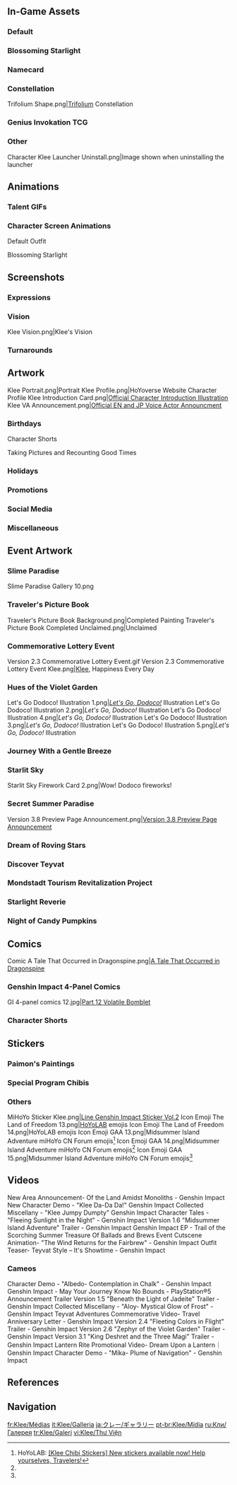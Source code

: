 {{CharacterTabs}}
{{TOC Limit}}
==In-Game Assets==
===Default===
{{Assets}}

===Blossoming Starlight===
{{Assets/Outfit|Blossoming Starlight}}

===Namecard===
{{Assets/Namecard|Explosive|Klee}}

===Constellation===
<gallery>Trifolium Shape.png|[[Trifolium]] Constellation</gallery>

===Genius Invokation TCG===
{{Genius Invokation TCG Cards by Featured Gallery}}

===Other===
<gallery>
Character Klee Launcher Uninstall.png|Image shown when uninstalling the launcher
</gallery>

==Animations==
===Talent GIFs===
{{Talent Previews by Character|Klee}}

===Character Screen Animations===
;Default Outfit
{{Preview/CharacterAnimations}}

;Blossoming Starlight
{{Preview/CharacterAnimations|Blossoming Starlight}}

==Screenshots==
===Expressions===
{{Character Expression|Klee|Default|Happy|Disappointed}}

===Vision===
<gallery>Klee Vision.png|Klee's Vision</gallery>

===Turnarounds===
{{Turnarounds}}

==Artwork==
<!--when adding, try to keep images in chronological order, based on date of official release-->
<gallery>
Klee Portrait.png|Portrait
Klee Profile.png|HoYoverse Website Character Profile
Klee Introduction Card.png|[https://twitter.com/GenshinImpact/status/1213037825207046144 Official Character Introduction Illustration]
Klee VA Announcement.png|[https://twitter.com/GenshinImpact/status/1324547055549927425 Official EN and JP Voice Actor Announcment]
</gallery>

===Birthdays===
{{Files by Character Gallery|Klee Birthday Artwork|character = Klee|not1=Character Shorts|not2=Taking Pictures and Recounting Good Times Images}}

;Character Shorts
{{Files by Character Gallery|Klee Birthday Artwork|character = Klee|not1=Character Birthday Artwork|not2=Taking Pictures and Recounting Good Times Images}}

;Taking Pictures and Recounting Good Times
{{Main|Taking Pictures and Recounting Good Times/Klee}}
{{Files by Character Gallery|Klee Birthday Artwork|character = Klee|not1=Character Shorts|not2=Character Birthday Artwork}}

===Holidays===
{{Files by Character Gallery|Holiday Artwork}}

===Promotions===
{{Files by Character Gallery|Promotional Artwork}}

===Social Media===
{{Files by Character Gallery|Social Media Celebration}}

===Miscellaneous===
{{Files by Character Gallery|Miscellaneous Artwork}}

==Event Artwork==
===Slime Paradise===
{{Main|Slime Paradise}}
<gallery>
Slime Paradise Gallery 10.png
</gallery>

===Traveler's Picture Book===
{{Main|Traveler's Picture Book/2021-07-03}}
<gallery>
Traveler's Picture Book Background.png|Completed Painting
Traveler's Picture Book Completed Unclaimed.png|Unclaimed
</gallery>

===Commemorative Lottery Event===
{{Main|Version 2.3 Commemorative Lottery Event}}
<gallery>
Version 2.3 Commemorative Lottery Event.gif
Version 2.3 Commemorative Lottery Event Klee.png|[[Klee]], Happiness Every Day
</gallery>

===Hues of the Violet Garden===
{{Main|Hues of the Violet Garden}}
<gallery>
Let's Go Dodoco! Illustration 1.png|''[[Let's Go, Dodoco!]]'' Illustration
Let's Go Dodoco! Illustration 2.png|''Let's Go, Dodoco!'' Illustration
Let's Go Dodoco! Illustration 4.png|''Let's Go, Dodoco!'' Illustration
Let's Go Dodoco! Illustration 3.png|''Let's Go, Dodoco!'' Illustration
Let's Go Dodoco! Illustration 5.png|''Let's Go, Dodoco!'' Illustration
</gallery>

===Journey With a Gentle Breeze===
{{Main|Journey With a Gentle Breeze}}
{{Files by Character Gallery|Journey With a Gentle Breeze Images}}

===Starlit Sky===
{{Main|Starlit Sky}}
<gallery>
Starlit Sky Firework Card 2.png|Wow! Dodoco fireworks!
</gallery>

===Secret Summer Paradise===
{{Main|Version/3.8|l1=Secret Summer Paradise}}
<gallery>
Version 3.8 Preview Page Announcement.png|[https://twitter.com/GenshinImpact/status/1672458279589408768 Version 3.8 Preview Page Announcement]
</gallery>

===Dream of Roving Stars===
{{Main|Dream of Roving Stars}}
{{Files by Character Gallery|Dream of Roving Stars Images}}

===Discover Teyvat===
{{Main|Discover Teyvat}}
{{Files by Character Gallery|Discover Teyvat Images}}

===Mondstadt Tourism Revitalization Project===
{{Main|Mondstadt Tourism Revitalization Project}}
{{Files by Character Gallery|Mondstadt Tourism Revitalization Project Images}}

===Starlight Reverie===
{{Main|Starlight Reverie}}
{{Files by Character Gallery|Starlight Reverie Images}}

===Night of Candy Pumpkins===
{{Main|Night of Candy Pumpkins}}
{{Files by Character Gallery|Night of Candy Pumpkins Images}}

==Comics==
<gallery>
Comic A Tale That Occurred in Dragonspine.png|[https://twitter.com/GenshinImpact/status/1462994314246725636 A Tale That Occurred in Dragonspine] <!--2021-11-23-->
</gallery>
===Genshin Impact 4-Panel Comics===
<gallery>
GI 4-panel comics 12.jpg|[https://twitter.com/GenshinImpact/status/1368411083367534600 Part 12 Volatile Bomblet]
</gallery>

===Character Shorts===
{{Files by Character Gallery|Character Shorts|character = Klee|not1=Klee Birthday Artwork}}

==Stickers==
===Paimon's Paintings===
{{Paimon's Paintings Images|Klee|nochar=1|nopplink=1}}

===Special Program Chibis===
{{Files by Character Gallery|Special Program Chibis}}

===Others===
<gallery>
MiHoYo Sticker Klee.png|[https://store.line.me/stickershop/product/14369332/en Line Genshin Impact Sticker Vol.2]
Icon Emoji The Land of Freedom 13.png|[[HoYoLAB]] emojis
Icon Emoji The Land of Freedom 14.png|HoYoLAB emojis
Icon Emoji GAA 13.png|Midsummer Island Adventure miHoYo CN Forum emojis<ref name="Klee Chibi Stickers">HoYoLAB: [https://www.hoyolab.com/article/425751 <nowiki>[Klee Chibi Stickers]</nowiki> New stickers available now! Help yourselves, Travelers!]</ref>
Icon Emoji GAA 14.png|Midsummer Island Adventure miHoYo CN Forum emojis<ref name="Klee Chibi Stickers" />
Icon Emoji GAA 15.png|Midsummer Island Adventure miHoYo CN Forum emojis<ref name="Klee Chibi Stickers" />
</gallery>

==Videos==
<gallery>
New Area Announcement- Of the Land Amidst Monoliths - Genshin Impact
New Character Demo - "Klee Da-Da Da!" Genshin Impact
Collected Miscellany - "Klee Jumpy Dumpty" Genshin Impact
Character Tales - "Fleeing Sunlight in the Night" - Genshin Impact
Version 1.6 "Midsummer Island Adventure" Trailer - Genshin Impact
Genshin Impact EP - Trail of the Scorching Summer Treasure
Of Ballads and Brews Event Cutscene Animation- "The Wind Returns for the Fairbrew" - Genshin Impact
Outfit Teaser- Teyvat Style – It's Showtime - Genshin Impact
</gallery>

===Cameos===
<gallery>
Character Demo - "Albedo- Contemplation in Chalk" - Genshin Impact
Genshin Impact - May Your Journey Know No Bounds - PlayStation®5 Announcement Trailer
Version 1.5 "Beneath the Light of Jadeite" Trailer - Genshin Impact
Collected Miscellany - "Aloy- Mystical Glow of Frost" - Genshin Impact
Teyvat Adventures Commemorative Video- Travel Anniversary Letter - Genshin Impact
Version 2.4 "Fleeting Colors in Flight" Trailer - Genshin Impact
Version 2.6 "Zephyr of the Violet Garden" Trailer - Genshin Impact
Version 3.1 "King Deshret and the Three Magi" Trailer - Genshin Impact
Lantern Rite Promotional Video- Dream Upon a Lantern｜Genshin Impact
Character Demo - "Mika- Plume of Navigation" - Genshin Impact
</gallery>

==References==
{{Reflist}}

==Navigation==
{{Character Navbox|Gallery}}

[[fr:Klee/Médias]]
[[it:Klee/Galleria]]
[[ja:クレー/ギャラリー]]
[[pt-br:Klee/Mídia]]
[[ru:Кли/Галерея]]
[[tr:Klee/Galeri]]
[[vi:Klee/Thư Viện]]